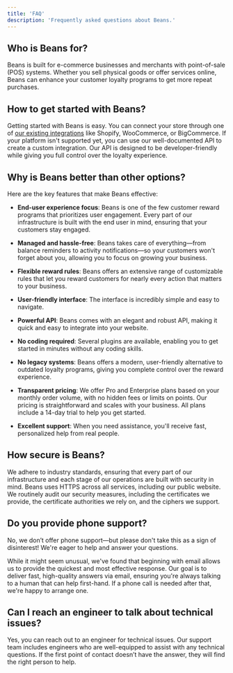 ```yaml
---
title: 'FAQ'
description: 'Frequently asked questions about Beans.'
---
```



## Who is Beans for?

Beans is built for e-commerce businesses and merchants with point-of-sale (POS) systems. Whether you sell physical goods or offer services online, Beans can enhance your customer loyalty programs to get more repeat purchases.

## How to get started with Beans?

Getting started with Beans is easy. You can connect your store through one of [our existing integrations](https://www.trybeans.com/integrations) like Shopify, WooCommerce, or BigCommerce. If your platform isn't supported yet, you can use our well-documented API to create a custom integration. Our API is designed to be developer-friendly while giving you full control over the loyalty experience.


## Why is Beans better than other options?

Here are the key features that make Beans effective:

- **End-user experience focus**: Beans is one of the few customer reward programs that prioritizes user engagement. Every part of our infrastructure is built with the end user in mind, ensuring that your customers stay engaged.

- **Managed and hassle-free**: Beans takes care of everything—from balance reminders to activity notifications—so your customers won't forget about you, allowing you to focus on growing your business.

- **Flexible reward rules**: Beans offers an extensive range of customizable rules that let you
reward customers for nearly every action that matters to your business.

- **User-friendly interface**: The interface is incredibly simple and easy to navigate.

- **Powerful API**: Beans comes with an elegant and robust API, making it quick and easy to
integrate into your website.

- **No coding required**: Several plugins are available, enabling you to get started in minutes without any coding skills.

- **No legacy systems**: Beans offers a modern, user-friendly alternative to outdated loyalty programs, giving you complete control over the reward experience.

- **Transparent pricing**: We offer Pro and Enterprise plans based on your monthly order volume, with no hidden fees or limits on points. Our pricing is straightforward and scales with your business. All plans include a 14-day trial to help you get started.

- **Excellent support**: When you need assistance, you'll receive fast, personalized help from real people.

## How secure is Beans?

We adhere to industry standards, ensuring that every part of our infrastructure and each
stage of our operations are built with security in mind. Beans uses HTTPS across all
services, including our public website. We routinely audit our security measures,
including the certificates we provide, the certificate authorities we rely on, and the
ciphers we support.


## Do you provide phone support?

No, we don’t offer phone support—but please don't take this as a sign of
disinterest! We're eager to help and answer your questions.

While it might seem unusual, we've found that beginning with email allows us to provide the
quickest and most effective response. Our goal is to deliver fast, high-quality answers via
email, ensuring you're always talking to a human that can help first-hand. If a phone call
is needed after that, we're happy to arrange one.

## Can I reach an engineer to talk about technical issues?

Yes, you can reach out to an engineer for technical issues. Our support team includes
engineers who are well-equipped to assist with any technical questions. If the first point
of contact doesn’t have the answer, they will find the right person to help.
